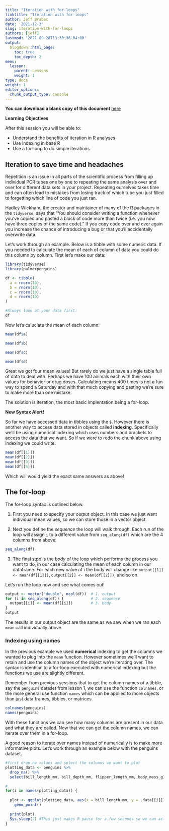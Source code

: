 ```yaml
---
title: "Iteration with for-loops"
linktitle: "Iteration with for-loops"
author: Jeff Brabec
date: '2021-12-3'
slug: iteration-with-for-loops
authors: [jeff]
lastmod: '2021-09-28T13:30:36-04:00'
output:
  blogdown::html_page:
    toc: true
    toc_depth: 2
menu:
  lesson:
    parent: Lessons
    weight: 1
type: docs
weight: 1
editor_options:
  chunk_output_type: console
---
```


**You can download a blank copy of this document** [here](/files/3.3-iteration-blank.Rmd)


::: {.fyi}
**Learning Objectives**

After this session you will be able to:

- Understand the benefits of iteration in R analyses
- Use indexing in base R
- Use a for-loop to do simple iterations
:::

## Iteration to save time and headaches

Repetition is an issue in all parts of the scientific process from filling up individual PCR tubes one by one to repeating the same analysis over and over for different data sets in your project. Repeating ourselves takes time and can often lead to mistakes from losing track of which tube you just filled to forgetting which line of code you just ran. 

Hadley Wickham, the creator and maintainer of many of the R packages in the `tidyverse`, says that "You should consider writing a function whenever you’ve copied and pasted a block of code more than twice (i.e. you now have three copies of the same code)." If you copy code over and over again you increase the chance of introducing a bug or that you'll accidentally overwrite data. 

Let's work through an example. Below is a tibble with some numeric data. If you needed to calculate the mean of each of column of data you could do this column by column. First let's make our data:

```r
library(tidyverse)
library(palmerpenguins)
```

```r
df <- tibble(
  a = rnorm(10),
  b = rnorm(10),
  c = rnorm(10),
  d = rnorm(10)
)

#Always look at your data first:
df
```

Now let's caluclate the mean of each column:
```r
mean(df$a)

mean(df$b)

mean(df$c)

mean(df$d)
```

Great we got four mean values! But rarely do we just have a single table full of data to deal with. Perhaps we have 100 animals each with their own values for behavior or drug doses. Calculating means 400 times is not a fun way to spend a Saturday and with that much copying and pasting we're sure to make more than one mistake.

The solution is iteration, the most basic implentation being a for-loop.

::: {.note}
**New Syntax Alert!**

So far we have accessed data in tibbles using the `$`. However there is another way to access data stored in objects called **indexing**. Specifically we'll be using numerical indexing which uses numbers and brackets to access the data that we want. So if we were to redo the chunk above using indexing we could write:

```r
mean(df[[1]])
mean(df[[2]])
mean(df[[3]])
mean(df[[4]])
```

Which will would yield the exact same answers as above!
:::

## The for-loop

The for-loop syntax is outlined below. 

1. First you need to specify your *output* object. In this case we just want individual mean values, so we can store those in a vector object. 

2. Next you define the *sequence* the loop will walk through. Each run of the loop will assign `i` to a different value from `seq_along(df)` which are the 4 columns from above. 

```r
seq_along(df)
```

3. The final stpp is the *body* of the loop which performs the process you want to do, in our case calculating the mean of each column in our dataframe. For each new value of i the body will change like `output[[1]] <- mean(df[[1]])`, `output[[2]] <- mean(df[[2]])`, and so on.

Let's run the loop now and see what comes out!

```r
output <- vector("double", ncol(df))  # 1. output
for (i in seq_along(df)) {            # 2. sequence
  output[[i]] <- mean(df[[i]])        # 3. body
}
output
```

The results in our output object are the same as we saw when we ran each `mean` call individually above.

### Indexing using names

In the previous example we used **numerical** indexing to get the columns we wanted to plug into the `mean` function. However sometimes we'll want to retain and use the column names of the object we're iterating over. The syntax is identical to a for-loop executed with numerical indexing but the functions we use are slightly different. 

Remember from previous sessions that to get the column names of a tibble, say the `penguins` dataset from lesson 1, we can use the function `colnames`, or the more general use function `names` which can be applied to more objects than just data.frames, tibbles, or matrices. 

```r
colnames(penguins)
names(penguins)
```

With these functions we can see how many columns are present in our data and what they are called. Now that we can get the column names, we can iterate over them in a for-loop. 

A good reason to iterate over names instead of numerically is to make more informative plots. Let's work through an example below with the penguins dataset.


```r
#first drop na values and select the columns we want to plot
plotting_data <- penguins %>%
  drop_na() %>% 
  select(bill_length_mm, bill_depth_mm, flipper_length_mm, body_mass_g)

#
for(i in names(plotting_data)) {
  
  plot <- ggplot(plotting_data, aes(x = bill_length_mm, y = .data[[i]])) + #use indexing to select the first column which is bill_length_mm. The ".data" object is a placeholder that represents plotting_data
    geom_point()
  
  print(plot)
  Sys.sleep(2) #This just makes R pause for a few seconds so we can actually look at the plots its producing over in the plot viewer
}
```


